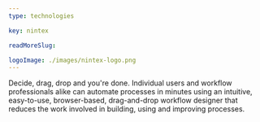 ```yaml
---
type: technologies

key: nintex

readMoreSlug: 

logoImage: ./images/nintex-logo.png
---
```


Decide, drag, drop and you're done. Individual users and workflow professionals alike can automate processes in minutes using an intuitive, easy-to-use, browser-based, drag-and-drop workflow designer that reduces the work involved in building, using and improving processes.